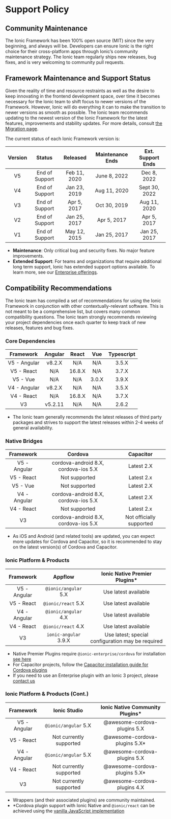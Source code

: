 # Support Policy

## Community Maintenance

The Ionic Framework has been 100% open source (MIT) since the very beginning, and always will be. Developers can ensure Ionic is the right choice for their cross-platform apps through Ionic’s community maintenance strategy. The Ionic team regularly ships new releases, bug fixes, and is very welcoming to community pull requests.

## Framework Maintenance and Support Status

Given the reality of time and resource restraints as well as the desire to keep innovating in the frontend development space, over time it becomes necessary for the Ionic team to shift focus to newer versions of the Framework. However, Ionic will do everything it can to make the transition to newer versions as smooth as possible. The Ionic team recommends updating to the newest version of the Ionic Framework for the latest features, improvements and stability updates. For more details, consult [the Migration page](migration.mdx).

The current status of each Ionic Framework version is:

| Version |     Status     |   Released   | Maintenance Ends | Ext. Support Ends |
| :-----: | :------------: | :----------: | :--------------: | :---------------: |
|   V5    | End of Support | Feb 11, 2020 |   June 8, 2022   |    Dec 8, 2022    |
|   V4    | End of Support | Jan 23, 2019 |   Aug 11, 2020   |   Sept 30, 2022   |
|   V3    | End of Support | Apr 5, 2017  |   Oct 30, 2019   |   Aug 11, 2020    |
|   V2    | End of Support | Jan 25, 2017 |   Apr 5, 2017    |    Apr 5, 2017    |
|   V1    | End of Support | May 12, 2015 |   Jan 25, 2017   |   Jan 25, 2017    |

- **Maintenance**: Only critical bug and security fixes. No major feature improvements.
- **Extended Support**: For teams and organizations that require additional long term support, Ionic has extended support options available. To learn more, see our [Enterprise offerings](https://ionicframework.com/enterprise).

## Compatibility Recommendations

The Ionic team has compiled a set of recommendations for using the Ionic Framework in conjunction with other contextually-relevant software. This is not meant to be a comprehensive list, but covers many common compatibility questions. The Ionic team strongly recommends reviewing your project dependencies once each quarter to keep track of new releases, features and bug fixes.

### Core Dependencies

|  Framework   | Angular | React  |  Vue  | Typescript |
| :----------: | :-----: | :----: | :---: | :--------: |
| V5 - Angular | v8.2.X  |  N/A   |  N/A  |   3.5.X    |
|  V5 - React  |   N/A   | 16.8.X |  N/A  |   3.7.X    |
|   V5 - Vue   |   N/A   |  N/A   | 3.0.X |   3.9.X    |
| V4 - Angular | v8.2.X  |  N/A   |  N/A  |   3.5.X    |
|  V4 - React  |   N/A   | 16.8.X |  N/A  |   3.7.X    |
|      V3      | v5.2.11 |  N/A   |  N/A  |   2.6.2    |

- The Ionic team generally recommends the latest releases of third party packages and strives to support the latest releases within 2-4 weeks of general availability.

### Native Bridges

|  Framework   |               Cordova                |        Capacitor         |
| :----------: | :----------------------------------: | :----------------------: |
| V5 - Angular | cordova-android 8.X, cordova-ios 5.X |        Latest 2.X        |
|  V5 - React  |            Not supported             |        Latest 2.x        |
|   V5 - Vue   |            Not supported             |        Latest 2.X        |
| V4 - Angular | cordova-android 8.X, cordova-ios 5.X |        Latest 2.X        |
|  V4 - React  |            Not supported             |        Latest 2.x        |
|      V3      | cordova-android 8.X, cordova-ios 5.X | Not officially supported |

- As iOS and Android (and related tools) are updated, you can expect more updates for Cordova and Capacitor, so it is recommended to stay on the latest version(s) of Cordova and Capacitor.

### Ionic Platform & Products

|  Framework   |        Appflow        |          Ionic Native Premier Plugins\*           |
| :----------: | :-------------------: | :-----------------------------------------------: |
| V5 - Angular | `@ionic/angular` 5.X  |               Use latest available                |
|  V5 - React  |  `@ionic/react` 5.X   |               Use latest available                |
| V4 - Angular | `@ionic/angular` 4.X  |               Use latest available                |
|  V4 - React  |  `@ionic/react` 4.X   |               Use latest available                |
|      V3      | `ionic-angular` 3.9.X | Use latest; special configuration may be required |

- Native Premier Plugins require `@ionic-enterprise/cordova` for installation [see here](https://ionic.io/docs/premier-plugins/setup#install-tooling)
- For Capacitor projects, follow the [Capacitor installation guide for Cordova plugins](https://capacitorjs.com/docs/cordova/using-cordova-plugins)
- If you need to use an Enterprise plugin with an Ionic 3 project, please [contact us](https://ionic.zendesk.com/hc)

### Ionic Platform & Products (Cont.)

|  Framework   |      Ionic Studio       | Ionic Native Community Plugins\* |
| :----------: | :---------------------: | :------------------------------: |
| V5 - Angular |  `@ionic/angular` 5.X   |   @awesome-cordova-plugins 5.X   |
|  V5 - React  | Not currently supported |  @awesome-cordova-plugins 5.X\*  |
| V4 - Angular |  `@ionic/angular` 5.X   |   @awesome-cordova-plugins 5.X   |
|  V4 - React  | Not currently supported |  @awesome-cordova-plugins 5.X\*  |
|      V3      | Not currently supported |   @awesome-cordova-plugins 4.X   |

- Wrappers (and their associated plugins) are community maintained.
- \*Cordova plugin support with Ionic Native and `@ionic/react` can be achieved using the [vanilla JavaScript implementation](../native.md#vanilla-javascript)
